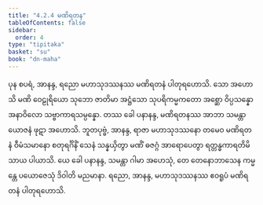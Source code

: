 ```yaml
---
title: "4.2.4 မဏိရတန"
tableOfContents: false
sidebar:
  order: 4
type: "tipitaka"
basket: "su"
book: "dn-maha"
---
```



<DynamicBreadcrumb />

<Division number="248" book="dn-maha" e="ch" v="7" p="143">

<Paragraph number="545" book="dn-maha">
ပုန စပရံ, အာနန္ဒ, ရညော မဟာသုဒဿနဿ မဏိရတနံ ပါတုရဟောသိ. သော အဟောသိ မဏိ ဝေဠုရိယော သုဘော ဇာတိမာ အဋ္ဌံသော သုပရိကမ္မကတော အစ္ဆော ဝိပ္ပသန္နော အနာဝိလော သဗ္ဗာကာရသမ္ပန္နော. တဿ ခေါ ပနာနန္ဒ, မဏိရတနဿ အာဘာ သမန္တာ ယောဇနံ ဖုဋာ အဟောသိ. ဘူတပုဗ္ဗံ, အာနန္ဒ, ရာဇာ မဟာသုဒဿနော တမေဝ မဏိရတနံ ဝီမံသမာနော စတုရင်္ဂိနိံ သေနံ သန္နယှိတွာ မဏိံ ဓဇဂ္ဂံ အာရောပေတွာ ရတ္တန္ဓကာရတိမိသာယ ပါယာသိ. ယေ ခေါ ပနာနန္ဒ, သမန္တာ ဂါမာ အဟေသုံ, တေ တေနောဘာသေန ကမ္မန္တေ ပယောဇေသုံ ဒိဝါတိ မညမာနာ. ရညော, အာနန္ဒ, မဟာသုဒဿနဿ ဧဝရူပံ မဏိရတနံ ပါတုရဟောသိ.
</Paragraph>
</Division>